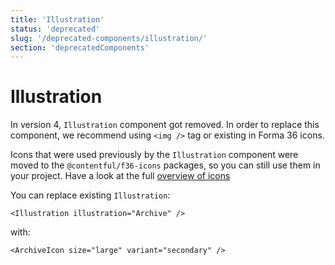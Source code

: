 ```yaml
---
title: 'Illustration'
status: 'deprecated'
slug: '/deprecated-components/illustration/'
section: 'deprecatedComponents'
---
```


# Illustration

In version 4, `Illustration` component got removed. In order to replace this component, we recommend using `<img />` tag or existing in Forma 36 icons.

Icons that were used previously by the `Illustration` component were moved to the `@contentful/f36-icons` packages, so you can still use them in your project. Have a look at the full [overview of icons](https://v4.f36.contentful.com/components/icon/)

You can replace existing `Illustration`:

```tsx static=true
<Illustration illustration="Archive" />
```

with:

```tsx static=true
<ArchiveIcon size="large" variant="secondary" />
```
